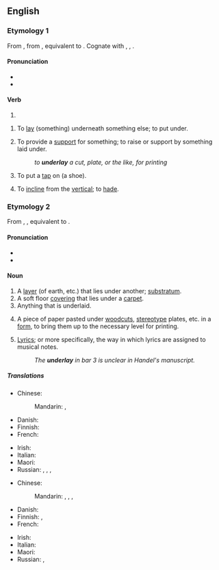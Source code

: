 ==English==

===Etymology 1===
From {{inh|en|enm|underleyen}}, from {{inh|en|ang|underleċġan|t=to underlay, prop, support}}, equivalent to {{prefix|en|under|lay}}. Cognate with {{cog|nl|onderleggen|t=to lay or put under}}, {{cog|de|unterlegen|t=to underlay}}, {{cog|sv|underlägga|t=to underlay}}.

====Pronunciation====
* {{IPA|/ʌndəɹˈleɪ/|lang=en}}
* {{rhymes|eɪ|lang=en}}

====Verb====
{{head|en|verb form}}

# {{en-simple past of|underlie}}

{{en-verb|underlays|underlaying|underlaid}}

# {{lb|en|transitive}} To [[lay]] (something) underneath something else; to put under.
# {{lb|en|transitive}} To provide a [[support]] for something; to raise or support by something laid under.
#: ''to '''underlay''' a cut, plate, or the like, for printing''
# {{lb|en|transitive}} To put a [[tap]] on (a shoe).
# {{lb|en|mining|intransitive|of a vein, fault, or lode}} To [[incline]] from the [[vertical]]; to [[hade]].

===Etymology 2===
From {{inh|en|enm|underlay}}, {{m|enm|underlei}}, equivalent to {{prefix|en|under|lay}}.

====Pronunciation====
* {{IPA|/ˈʌndəɹˌleɪ/|lang=en}}
* {{rhymes|eɪ|lang=en}}

====Noun====
{{en-noun}}

# A [[layer]] (of earth, etc.) that lies under another; [[substratum]].
# A soft floor [[covering]] that lies under a [[carpet]].
# Anything that is underlaid.
# {{lb|en|printing|historical}} A piece of paper pasted under [[woodcut]]s, [[stereotype]] plates, etc. in a [[form]], to bring them up to the necessary level for printing.
# {{lb|en|music}} [[lyrics|Lyrics]]; or more specifically, the way in which lyrics are assigned to musical notes.
#: ''The '''underlay''' in bar 3 is unclear in Handel's manuscript.''

=====Translations=====
{{trans-top|soft floor covering under carpet}}
* Chinese:
*: Mandarin: {{t|cmn|[[地毯]][[襯墊]]}}, {{t|cmn|[[地毯]][[衬垫]]|tr=dìtǎn chèndiàn}}
* Danish: {{t-needed|da}}
* Finnish: {{t|fi|alusmatto}}
* French: {{t+|fr|sous-couche|f}}
{{trans-mid}}
* Irish: {{t|ga|íochtar|m|alt=íochtar (faoi bhrat urláir)}}
* Italian: {{t-needed|it}}
* Maori: {{t|mi|tuwhara}}
* Russian: {{t+|ru|подсти́лка|f}}, {{t+|ru|подкла́дка|f}}, {{t+|ru|подсло́й|m}}, {{t+|ru|основа́ние|n}}
{{trans-bottom}}

{{trans-top|anything underlaid}}
* Chinese:
*: Mandarin: {{t|cmn|襯底}}, {{t|cmn|衬底|tr=chèndǐ}}, {{t+|cmn|襯墊物}}, {{t+|cmn|衬垫物|tr=chèndiànwù}}
* Danish: {{t-needed|da}}
* Finnish: {{t|fi|alunen}}, {{t+|fi|alusta}}
* French: {{t-needed|fr}}
{{trans-mid}}
* Irish: {{t|ga|foleagan|m}}
* Italian: {{t-needed|it}}
* Maori: {{t-needed|mi}}
* Russian: {{t+|ru|подсти́лка|f}}, {{t+|ru|подкла́дка|f}}
{{trans-bottom}}